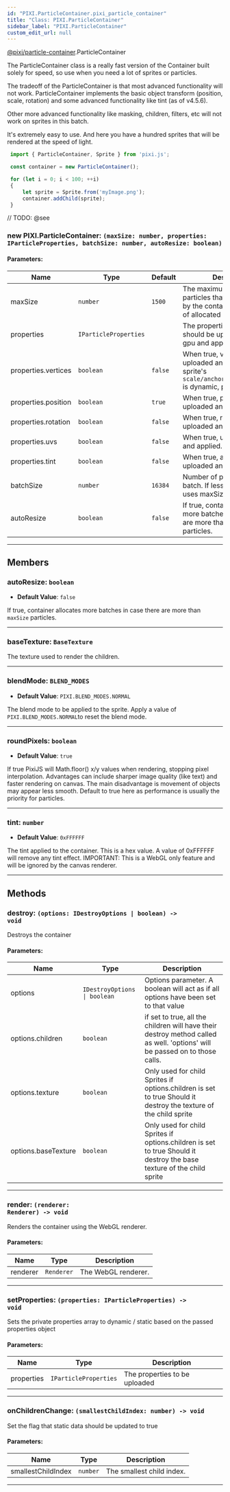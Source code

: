 ```yaml
---
id: "PIXI.ParticleContainer.pixi_particle_container"
title: "Class: PIXI.ParticleContainer"
sidebar_label: "PIXI.ParticleContainer"
custom_edit_url: null
---
```


[@pixi/particle-container](../modules/pixi_particle_container).ParticleContainer


The ParticleContainer class is a really fast version of the Container built solely for speed, so use when you need a lot of sprites or particles.

The tradeoff of the ParticleContainer is that most advanced functionality will not work. ParticleContainer implements the basic object transform (position, scale, rotation) and some advanced functionality like tint (as of v4.5.6).

Other more advanced functionality like masking, children, filters, etc will not work on sprites in this batch.

It's extremely easy to use. And here you have a hundred sprites that will be rendered at the speed of light.


```js
 import { ParticleContainer, Sprite } from 'pixi.js';

 const container = new ParticleContainer();

 for (let i = 0; i < 100; ++i)
 {
     let sprite = Sprite.from('myImage.png');
     container.addChild(sprite);
 }
```
      

// TODO: @see

        

<article>

### new PIXI.ParticleContainer: <span><code>(maxSize&#58; number, properties&#58; IParticleProperties, batchSize&#58; number, autoResize&#58; boolean) </code></span>

#### Parameters:
| Name                | Type                             | Default            | Description                                                                                                             |
| ------------------- | -------------------------------- | ------------------ | ----------------------------------------------------------------------------------------------------------------------- |
| maxSize             | <code>number</code>              | <code>1500</code>  | The maximum number of particles that can be rendered by the container. Affects size of allocated buffers.               |
| properties          | <code>IParticleProperties</code> | <code></code>      | The properties of children that should be uploaded to the gpu and applied.                                              |
| properties.vertices | <code>boolean</code>             | <code>false</code> | When true, vertices be uploaded and applied. if sprite's ` scale/anchor/trim/frame/orig` is dynamic, please set `true`. |
| properties.position | <code>boolean</code>             | <code>true</code>  | When true, position be uploaded and applied.                                                                            |
| properties.rotation | <code>boolean</code>             | <code>false</code> | When true, rotation be uploaded and applied.                                                                            |
| properties.uvs      | <code>boolean</code>             | <code>false</code> | When true, uvs be uploaded and applied.                                                                                 |
| properties.tint     | <code>boolean</code>             | <code>false</code> | When true, alpha and tint be uploaded and applied.                                                                      |
| batchSize           | <code>number</code>              | <code>16384</code> | Number of particles per batch. If less than maxSize, it uses maxSize instead.                                           |
| autoResize          | <code>boolean</code>             | <code>false</code> | If true, container allocates more batches in case there are more than `maxSize` particles.                              |

</article>

---------------------------------------




## Members
<article>

### autoResize: <span><code>boolean</code></span>
- **Default Value**: <code>false</code>

If true, container allocates more batches in case there are more than `maxSize` particles.

</article>


---------------------------------------

<article>

### baseTexture: <span><code>BaseTexture</code></span>
The texture used to render the children.

</article>


---------------------------------------

<article>

### blendMode: <span><code>BLEND_MODES</code></span>
- **Default Value**: <code>PIXI.BLEND_MODES.NORMAL</code>

The blend mode to be applied to the sprite. Apply a value of `PIXI.BLEND_MODES.NORMAL`to reset the blend mode.

</article>


---------------------------------------

<article>

### roundPixels: <span><code>boolean</code></span>
- **Default Value**: <code>true</code>

If true PixiJS will Math.floor() x/y values when rendering, stopping pixel interpolation. Advantages can include sharper image quality (like text) and faster rendering on canvas. The main disadvantage is movement of objects may appear less smooth. Default to true here as performance is usually the priority for particles.

</article>


---------------------------------------

<article>

### tint: <span><code>number</code></span>
- **Default Value**: <code>0xFFFFFF</code>

The tint applied to the container. This is a hex value. A value of 0xFFFFFF will remove any tint effect. IMPORTANT&#58; This is a WebGL only feature and will be ignored by the canvas renderer.

</article>


---------------------------------------


## Methods
<article>

### destroy: <span><code>(options&#58; IDestroyOptions &#124; boolean) -&#62; void</code></span>
Destroys the container

#### Parameters:
| Name                | Type                                        | Description                                                                                                                 |
| ------------------- | ------------------------------------------- | --------------------------------------------------------------------------------------------------------------------------- |
| options             | <code>IDestroyOptions &#124; boolean</code> | Options parameter. A boolean will act as if all options have been set to that value                                         |
| options.children    | <code>boolean</code>                        | if set to true, all the children will have their destroy method called as well. 'options' will be passed on to those calls. |
| options.texture     | <code>boolean</code>                        | Only used for child Sprites if options.children is set to true Should it destroy the texture of the child sprite            |
| options.baseTexture | <code>boolean</code>                        | Only used for child Sprites if options.children is set to true Should it destroy the base texture of the child sprite       |
</article>


---------------------------------------

<article>

### render: <span><code>(renderer&#58; Renderer) -&#62; void</code></span>
Renders the container using the WebGL renderer.

#### Parameters:
| Name     | Type                  | Description         |
| -------- | --------------------- | ------------------- |
| renderer | <code>Renderer</code> | The WebGL renderer. |
</article>


---------------------------------------

<article>

### setProperties: <span><code>(properties&#58; IParticleProperties) -&#62; void</code></span>
Sets the private properties array to dynamic / static based on the passed properties object

#### Parameters:
| Name       | Type                             | Description                   |
| ---------- | -------------------------------- | ----------------------------- |
| properties | <code>IParticleProperties</code> | The properties to be uploaded |
</article>


---------------------------------------

<article>

### onChildrenChange: <span><code>(smallestChildIndex&#58; number) -&#62; void</code></span>
Set the flag that static data should be updated to true

#### Parameters:
| Name               | Type                | Description               |
| ------------------ | ------------------- | ------------------------- |
| smallestChildIndex | <code>number</code> | The smallest child index. |
</article>


---------------------------------------


    